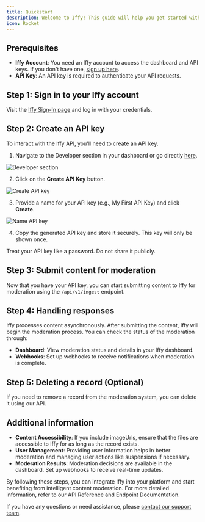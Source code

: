```yaml
---
title: Quickstart
description: Welcome to Iffy! This guide will help you get started with integrating Iffy's content moderation API.
icon: Rocket
---
```


## Prerequisites

- **Iffy Account**: You need an Iffy account to access the dashboard and API keys. If you don't have one, [sign up here](https://accounts.iffy.com/sign-up).
- **API Key**: An API key is required to authenticate your API requests.

## Step 1: Sign in to your Iffy account

Visit the [Iffy Sign-In page](https://accounts.iffy.com/sign-in) and log in with your credentials.

## Step 2: Create an API key

To interact with the Iffy API, you'll need to create an API key.

1. Navigate to the Developer section in your dashboard or go directly [here](https://iffy.com/dashboard/developer).

![Developer section](/images/developer-section.png)

2. Click on the **Create API Key** button.

![Create API key](/images/create-api-key.png)

3. Provide a name for your API key (e.g., My First API Key) and click **Create**.

![Name API key](/images/name-api-key.png)

4. Copy the generated API key and store it securely. This key will only be shown once.

<Callout>Treat your API key like a password. Do not share it publicly.</Callout>

## Step 3: Submit content for moderation

Now that you have your API key, you can start submitting content to Iffy for moderation using the `/api/v1/ingest` endpoint.

<Cards>
  <Card
    title="API reference documentation"
    href="/api-reference/introduction"
    description="Learn how to submit content for moderation using our comprehensive API documentation."
  />
</Cards>

## Step 4: Handling responses

Iffy processes content asynchronously. After submitting the content, Iffy will begin the moderation process. You can check the status of the moderation through:

- **Dashboard**: View moderation status and details in your Iffy dashboard.
- **Webhooks**: Set up webhooks to receive notifications when moderation is complete.

<Cards>
  <Card
    title="Set up real-time webhooks"
    href="/webhooks/set-up"
    description="Learn how to receive instant notifications when content is moderated using our webhook system."
  />
</Cards>

## Step 5: Deleting a record (Optional)

If you need to remove a record from the moderation system, you can delete it using our API.

<Cards>
  <Card
    title="Delete records"
    href="/api-reference/ingest/delete"
    description="Learn how to remove content from the moderation system using our API."
  />
</Cards>

## Additional information

- **Content Accessibility**: If you include imageUrls, ensure that the files are accessible to Iffy for as long as the record exists.
- **User Management**: Providing user information helps in better moderation and managing user actions like suspensions if necessary.
- **Moderation Results**: Moderation decisions are available in the dashboard. Set up webhooks to receive real-time updates.

By following these steps, you can integrate Iffy into your platform and start benefiting from intelligent content moderation. For more detailed information, refer to our API Reference and Endpoint Documentation.

If you have any questions or need assistance, please [contact our support team](mailto:support@iffy.com).
